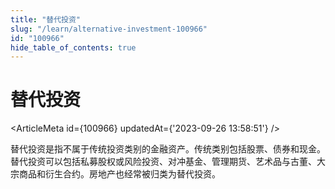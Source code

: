 ```yaml
---
title: "替代投资"
slug: "/learn/alternative-investment-100966"
id: "100966"
hide_table_of_contents: true
---
```



# 替代投资

<ArticleMeta id={100966} updatedAt={'2023-09-26 13:58:51'} />
<div className='border-solid border-b border-t-0 my-4 border-[var(--ifm-color-gray-300)]' />

替代投资是指不属于传统投资类别的金融资产。传统类别包括股票、债券和现金。替代投资可以包括私募股权或风险投资、对冲基金、管理期货、艺术品与古董、大宗商品和衍生合约。房地产也经常被归类为替代投资。
